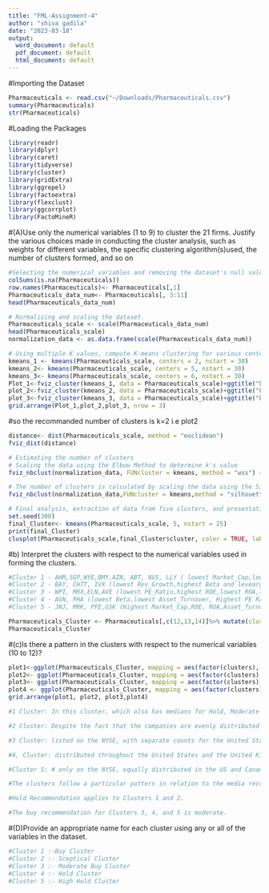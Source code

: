 ```yaml
---
title: "FML-Assignment-4"
author: "shiva gadila"
date: "2023-03-18"
output:
  word_document: default
  pdf_document: default
  html_document: default
---
```

#Importing the Dataset
```r
Pharmaceuticals <- read.csv("~/Downloads/Pharmaceuticals.csv")
summary(Pharmaceuticals)
str(Pharmaceuticals)
```
#Loading the Packages
```r
library(readr)
library(dplyr)
library(caret)
library(tidyverse)
library(cluster)
library(gridExtra)
library(ggrepel)
library(factoextra)
library(flexclust)
library(ggcorrplot)
library(FactoMineR)
```
#(A)Use only the numerical variables (1 to 9) to cluster the 21 firms. Justify the various choices made in conducting the cluster analysis, such as weights for different variables, the specific clustering algorithm(s)used, the number of clusters formed, and so on
```r
#Selecting the numerical variables and removing the dataset's null values.
colSums(is.na(Pharmaceuticals))
row.names(Pharmaceuticals)<- Pharmaceuticals[,1]
Pharmaceuticals_data_num<- Pharmaceuticals[, 3:11]
head(Pharmaceuticals_data_num)
```
```r
# Normalizing and scaling the dataset.
Pharmaceuticals_scale <- scale(Pharmaceuticals_data_num)
head(Pharmaceuticals_scale)
normalization_data <- as.data.frame(scale(Pharmaceuticals_data_num))
```
```r
# Using multiple K values, compute K-means clustering for various centers, and compare the results.
kmeans_1 <- kmeans(Pharmaceuticals_scale, centers = 2, nstart = 30)
kmeans_2<- kmeans(Pharmaceuticals_scale, centers = 5, nstart = 30)
kmeans_3<- kmeans(Pharmaceuticals_scale, centers = 6, nstart = 30)
Plot_1<-fviz_cluster(kmeans_1, data = Pharmaceuticals_scale)+ggtitle("k=2")
plot_2<-fviz_cluster(kmeans_2, data = Pharmaceuticals_scale)+ggtitle("k=5")
plot_3<-fviz_cluster(kmeans_3, data = Pharmaceuticals_scale)+ggtitle("k=6")
grid.arrange(Plot_1,plot_2,plot_3, nrow = 3)
```
#so the recommanded number of clusters is k=2 i.e plot2
```r
distance<- dist(Pharmaceuticals_scale, method = "euclidean")
fviz_dist(distance)
```

```r
# Estimating the number of clusters 
# Scaling the data using the Elbow Method to determine k's value
fviz_nbclust(normalization_data, FUNcluster = kmeans, method = "wss") + labs(subtitle = "Elbow Method")
```
```r
# The number of clusters is calculated by scaling the data using the Silhouette Method.
fviz_nbclust(normalization_data,FUNcluster = kmeans,method = "silhouette")+labs(subtitle="Silhouette Method")
```
```r
# Final analysis, extraction of data from five clusters, and presentation of the data
set.seed(300)
final_Cluster<- kmeans(Pharmaceuticals_scale, 5, nstart = 25)
print(final_Cluster)
clusplot(Pharmaceuticals_scale,final_Cluster$cluster, color = TRUE, labels = 2,lines = 0)
```
#b) Interpret the clusters with respect to the numerical variables used in forming the clusters.
```r

#Cluster 1 - AHM,SGP,WYE,BMY,AZN, ABT, NVS, LLY ( lowest Market_Cap,lowest Beta,lowest PE_Ratio,highest Leverage,highest Rev_Growth.)
#Cluster 2 - BAY, CHTT, IVX (lowest Rev_Growth,highest Beta and levearge,lowest Net_Profit_Margin)
#Cluster 3 - WPI, MRX,ELN,AVE (lowest PE_Ratio,highest ROE,lowest ROA,lowest Net_Profit_Margin, highest Rev_Growth)
#Cluster 4 - AGN, PHA (lowest Beta,lowest Asset_Turnover, Highest PE Ratio)
#Cluster 5 - JNJ, MRK, PFE,GSK (Highest Market_Cap,ROE, ROA,Asset_Turnover Ratio and lowest Beta/PE Ratio)

Pharmaceuticals_Cluster <- Pharmaceuticals[,c(12,13,14)]%>% mutate(clusters = final_Cluster$cluster)%>% arrange(clusters, ascending = TRUE)
Pharmaceuticals_Cluster
```

#(c)Is there a pattern in the clusters with respect to the numerical variables (10 to 12)? 
```r
plot1<-ggplot(Pharmaceuticals_Cluster, mapping = aes(factor(clusters), fill=Median_Recommendation))+geom_bar(position = 'dodge')+labs(x ='No of clusters')
plot2<- ggplot(Pharmaceuticals_Cluster, mapping = aes(factor(clusters),fill = Location))+geom_bar(position = 'dodge')+labs(x ='No of clusters')
plot3<- ggplot(Pharmaceuticals_Cluster, mapping = aes(factor(clusters),fill = Exchange))+geom_bar(position = 'dodge')+labs(x ='No of clusters')
plot4 <- ggplot(Pharmaceuticals_Cluster, mapping = aes(factor(clusters), fill=Median_Recommendation)) + geom_bar(position = 'dodge') + labs(x='Clusters', y='Frequence')
grid.arrange(plot1, plot2, plot3,plot4)  
```
```r
#1 Cluster: In this cluster, which also has medians for Hold, Moderate Buy, Moderate Sell, and Strong Buy, the Hold median is the highest. They hail from Switzerland, the United States, and are listed on the NYSE.

#2 Cluster: Despite the fact that the companies are evenly distributed across the AMEX, NASDAQ, and NYSE, there is a distinct Hold and Moderate Buy median and a distinct count between the United States and Germany.

#3 Cluster: listed on the NYSE, with separate counts for the United States, Ireland, and France, and moderate buy and sell medians that are equal.

#4, Cluster: distributed throughout the United States and the United Kingdom and listed in, shares the same hold and moderate buy medians 

#Cluster 5: # only on the NYSE, equally distributed in the US and Canada, with medians of Hold and Moderate Buy

#The clusters follow a particular pattern in relation to the media recommendation variable:

#Hold Recommendation applies to Clusters 1 and 2.

#The buy recommendation for Clusters 3, 4, and 5 is moderate.

```

#(D)Provide an appropriate name for each cluster using any or all of the variables in the dataset.
```r
#Cluster 1 :-Buy Cluster
#Cluster 2 :- Sceptical Cluster
#Cluster 3 :- Moderate Buy Cluster 
#Cluster 4 :- Hold Cluster
#Cluster 5 :- High Hold Cluster
```

